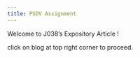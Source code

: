 ```yaml
---
title: PSDV Assignment
---
```


Welcome to J038's Expository Article !

click on blog at top right corner to proceed.